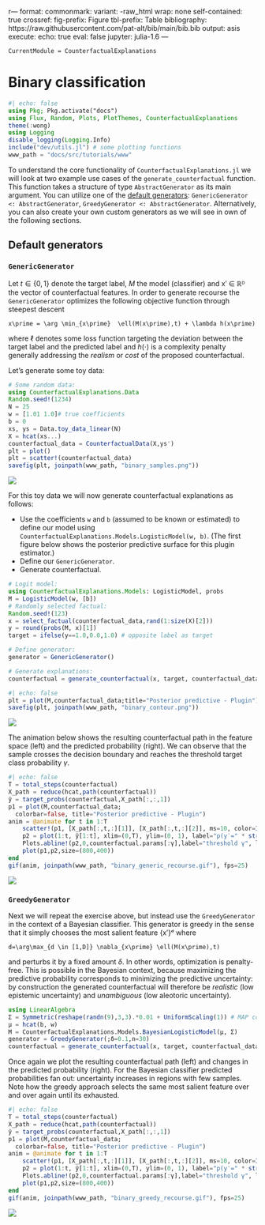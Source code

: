 r---
format: 
  commonmark:
    variant: -raw_html
    wrap: none
    self-contained: true
crossref:
  fig-prefix: Figure
  tbl-prefix: Table
bibliography: https://raw.githubusercontent.com/pat-alt/bib/main/bib.bib
output: asis
execute: 
  echo: true
  eval: false
jupyter: julia-1.6
---

```@meta
CurrentModule = CounterfactualExplanations 
```

# Binary classification

```julia
#| echo: false
using Pkg; Pkg.activate("docs")
using Flux, Random, Plots, PlotThemes, CounterfactualExplanations
theme(:wong)
using Logging
disable_logging(Logging.Info)
include("dev/utils.jl") # some plotting functions
www_path = "docs/src/tutorials/www"
```

To understand the core functionality of `CounterfactualExplanations.jl` we will look at two example use cases of the `generate_counterfactual` function. This function takes a structure of type `AbstractGenerator` as its main argument. You can utilize one of the [default generators](#default-generators): `GenericGenerator <: AbstractGenerator`, `GreedyGenerator <: AbstractGenerator`. Alternatively, you can also create your own custom generators as we will see in own of the following sections. 

## Default generators

### `GenericGenerator`

Let $t\in\{0,1\}$ denote the target label, $M$ the model (classifier) and x′ ∈ ℝᴰ the vector of counterfactual features. In order to generate recourse the `GenericGenerator` optimizes the following objective function through steepest descent

```math
x\prime = \arg \min_{x\prime}  \ell(M(x\prime),t) + \lambda h(x\prime)
```

where $\ell$ denotes some loss function targeting the deviation between the target label and the predicted label and $h(\cdot)$ is a complexity penalty generally addressing the *realism* or *cost* of the proposed counterfactual. 

Let's generate some toy data:

```julia
# Some random data:
using CounterfactualExplanations.Data
Random.seed!(1234)
N = 25
w = [1.01 1.0]# true coefficients
b = 0
xs, ys = Data.toy_data_linear(N)
X = hcat(xs...)
counterfactual_data = CounterfactualData(X,ys')
plt = plot()
plt = scatter!(counterfactual_data)
savefig(plt, joinpath(www_path, "binary_samples.png"))
```

![](www/binary_samples.png)

For this toy data we will now generate counterfactual explanations as follows:

- Use the coefficients `w` and `b` (assumed to be known or estimated) to define our model using `CounterfactualExplanations.Models.LogisticModel(w, b)`. (The first figure below shows the posterior predictive surface for this plugin estimator.)
- Define our `GenericGenerator`.
- Generate counterfactual.

```julia
# Logit model:
using CounterfactualExplanations.Models: LogisticModel, probs 
M = LogisticModel(w, [b])
# Randomly selected factual:
Random.seed!(123)
x = select_factual(counterfactual_data,rand(1:size(X)[2]))
y = round(probs(M, x)[1])
target = ifelse(y==1.0,0.0,1.0) # opposite label as target

# Define generator:
generator = GenericGenerator()

# Generate explanations:
counterfactual = generate_counterfactual(x, target, counterfactual_data, M, generator)
```

```julia
#| echo: false
plt = plot(M,counterfactual_data;title="Posterior predictive - Plugin")
savefig(plt, joinpath(www_path, "binary_contour.png"))
```

![](www/binary_contour.png)

The animation below shows the resulting counterfactual path in the feature space (left) and the predicted probability (right). We can observe that the sample crosses the decision boundary and reaches the threshold target class probability $\gamma$.

```julia
#| echo: false
T = total_steps(counterfactual)
X_path = reduce(hcat,path(counterfactual))
ŷ = target_probs(counterfactual,X_path[:,:,1])
p1 = plot(M,counterfactual_data;
  colorbar=false, title="Posterior predictive - Plugin")
anim = @animate for t in 1:T
    scatter!(p1, [X_path[:,t,:][1]], [X_path[:,t,:][2]], ms=10, color=Int(y), label="")
    p2 = plot(1:t, ŷ[1:t], xlim=(0,T), ylim=(0, 1), label="p(y′=" * string(target) * ")", title="Validity", lc=:black)
    Plots.abline!(p2,0,counterfactual.params[:γ],label="threshold γ", ls=:dash) # decision boundary
    plot(p1,p2,size=(800,400))
end
gif(anim, joinpath(www_path, "binary_generic_recourse.gif"), fps=25)
```

![](www/binary_generic_recourse.gif)

### `GreedyGenerator`

Next we will repeat the exercise above, but instead use the `GreedyGenerator` in the context of a Bayesian classifier. This generator is greedy in the sense that it simply chooses the most salient feature {x′}ᵈ where 

```math
d=\arg\max_{d \in [1,D]} \nabla_{x\prime} \ell(M(x\prime),t)
```

and perturbs it by a fixed amount $\delta$. In other words, optimization is penalty-free. This is possible in the Bayesian context, because maximizing the predictive probability corresponds to minimizing the predictive uncertainty: by construction the generated counterfactual will therefore be *realistic* (low epistemic uncertainty) and *unambiguous* (low aleotoric uncertainty).

```julia
using LinearAlgebra
Σ = Symmetric(reshape(randn(9),3,3).*0.01 + UniformScaling(1)) # MAP covariance matrix
μ = hcat(b, w)
M = CounterfactualExplanations.Models.BayesianLogisticModel(μ, Σ)
generator = GreedyGenerator(;δ=0.1,n=30)
counterfactual = generate_counterfactual(x, target, counterfactual_data, M, generator)
```

Once again we plot the resulting counterfactual path (left) and changes in the predicted probability (right). For the Bayesian classifier predicted probabilities fan out: uncertainty increases in regions with few samples. Note how the greedy approach selects the same most salient feature over and over again until its exhausted.

```julia
#| echo: false
T = total_steps(counterfactual)
X_path = reduce(hcat,path(counterfactual))
ŷ = target_probs(counterfactual,X_path[:,:,1])
p1 = plot(M,counterfactual_data;
  colorbar=false, title="Posterior predictive - Plugin")
anim = @animate for t in 1:T
    scatter!(p1, [X_path[:,t,:][1]], [X_path[:,t,:][2]], ms=10, color=Int(y), label="")
    p2 = plot(1:t, ŷ[1:t], xlim=(0,T), ylim=(0, 1), label="p(y′=" * string(target) * ")", title="Validity", lc=:black)
    Plots.abline!(p2,0,counterfactual.params[:γ],label="threshold γ", ls=:dash) # decision boundary
    plot(p1,p2,size=(800,400))
end
gif(anim, joinpath(www_path, "binary_greedy_recourse.gif"), fps=25)
```

![](www/binary_greedy_recourse.gif)

